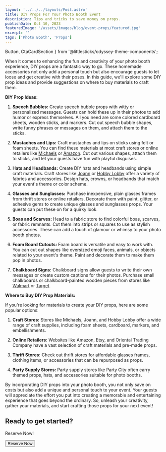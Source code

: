 ```yaml
---
layout: '../../../layouts/Post.astro'
title: DIY Props For Your Photo Booth Event
description: Tips and tricks to save money on props.
publishDate: Oct 10, 2023
featuredImage: '/assets/images/blog/event-props/featured.jpg'
excerpt: ''
tags: ['Photo Booth', 'Props']
---
```

  Button,
  CtaCardSection
} from '@littlesticks/odyssey-theme-components';

When it comes to enhancing the fun and creativity of your photo booth experience, DIY props are a fantastic way to go. These homemade accessories not only add a personal touch but also encourage guests to let loose and get creative with their poses. In this guide, we'll explore some DIY prop ideas and provide suggestions on where to buy materials to craft them.

**DIY Prop Ideas:**

1. **Speech Bubbles:** Create speech bubble props with witty or personalized messages. Guests can hold these up in their photos to add humor or express themselves. All you need are some colored cardboard sheets, wooden sticks, and markers. Cut out speech bubble shapes, write funny phrases or messages on them, and attach them to the sticks.

2. **Mustaches and Lips:** Craft mustaches and lips on sticks using felt or foam sheets. You can find these materials at most craft stores or online retailers like [Michaels](https://www.michaels.com/) or [Amazon](https://www.amazon.com/). Cut out various shapes, attach them to sticks, and let your guests have fun with playful disguises.

3. **Hats and Headbands:** Create DIY hats and headbands using simple craft materials. Craft stores like [Joann](https://www.joann.com/) or [Hobby Lobby](https://www.hobbylobby.com/) offer a variety of fabrics and accessories. Design hats, crowns, or headbands that match your event's theme or color scheme.

4. **Glasses and Sunglasses:** Purchase inexpensive, plain glasses frames from thrift stores or online retailers. Decorate them with paint, glitter, or adhesive gems to create unique glasses and sunglasses props. Your guests can put these on for a quirky look.

5. **Boas and Scarves:** Head to a fabric store to find colorful boas, scarves, or fabric remnants. Cut them into strips or squares to use as stylish accessories. These can add a touch of glamour or whimsy to your photo booth photos.

6. **Foam Board Cutouts:** Foam board is versatile and easy to work with. You can cut out shapes like oversized emoji faces, animals, or objects related to your event's theme. Paint and decorate them to make them pop in photos.

7. **Chalkboard Signs:** Chalkboard signs allow guests to write their own messages or create custom captions for their photos. Purchase small chalkboards or chalkboard-painted wooden pieces from stores like [Walmart](https://www.walmart.com/) or [Target](https://www.target.com/).

**Where to Buy DIY Prop Materials:**

If you're looking for materials to create your DIY props, here are some popular options:

1. **Craft Stores:** Stores like Michaels, Joann, and Hobby Lobby offer a wide range of craft supplies, including foam sheets, cardboard, markers, and embellishments.

2. **Online Retailers:** Websites like Amazon, Etsy, and Oriental Trading Company have a vast selection of craft materials and pre-made props.

3. **Thrift Stores:** Check out thrift stores for affordable glasses frames, clothing items, or accessories that can be repurposed as props.

4. **Party Supply Stores:** Party supply stores like Party City often carry themed props, hats, and accessories suitable for photo booths.

By incorporating DIY props into your photo booth, you not only save on costs but also add a unique and personal touch to your event. Your guests will appreciate the effort you put into creating a memorable and entertaining experience that goes beyond the ordinary. So, unleash your creativity, gather your materials, and start crafting those props for your next event!

<CtaCardSection background="var(--theme-surface-1)" color="var(--theme-on-surface-2)">
    <h2>Ready to get started?</h2>
    <p>Reserve Now!</p>
    <Button href="https://popstar-photo-booths.checkcherry.com/reservation/event_type" customIcon>
    Reserve Now
    <Fragment slot="icon">
      <Icon name="ic:baseline-chevron-right"/>
    </Fragment>
    </Button>
</CtaCardSection>